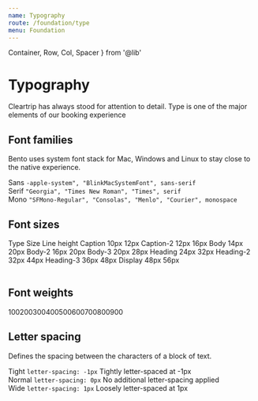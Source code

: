 ```yaml
---
name: Typography
route: /foundation/type
menu: Foundation
---
```



  Container,
  Row,
  Col,
  Spacer
} from '@lib'



# Typography

Cleartrip has always stood for attention to detail. Type is one of the major elements of our booking experience

## Font families
Bento uses system font stack for Mac, Windows and Linux to stay close to the native experience.

<div className="flex pb-20">
<span className="w-10p fs-body-2">Sans</span>
<code>-apple-system", "BlinkMacSystemFont", sans-serif</code>
</div>
<div className="flex pb-20">
<span className="w-10p fs-body-2">Serif</span>
<code>"Georgia", "Times New Roman", "Times", serif</code>
</div>
<div className="flex pb-20">
<span className="w-10p fs-body-2">Mono</span>
<code>"SFMono-Regular", "Consolas", "Menlo", "Courier", monospace</code>
</div>

## Font sizes
<Table>
    <TRow className="flex flex-between p-12 bg-grey-05 c-pointer">
        <TCol className="flex-1 flex flex-start c-grey-50 fw-500">
            Type
        </TCol>
        <TCol className="flex-1 flex flex-start c-grey-50 fw-500">
            Size
        </TCol>
        <TCol className="flex-1 flex flex-start c-grey-50 fw-500">
            Line height
        </TCol>
    </TRow>
    <TRow className="flex flex-between p-12 c-pointer fs-caption">
        <TCol className="flex-1 flex flex-start">
            Caption
        </TCol>
        <TCol className="flex-1 flex flex-start">
            10px
        </TCol>
        <TCol className="flex-1 flex flex-start">
            12px
        </TCol>
    </TRow>
    <TRow className="flex flex-between p-12 c-pointer fs-caption-2">
        <TCol className="flex-1 flex flex-start">
            Caption-2
        </TCol>
        <TCol className="flex-1 flex flex-start">
            12px
        </TCol>
        <TCol className="flex-1 flex flex-start">
            16px
        </TCol>
    </TRow>
    <TRow className="flex flex-between p-12 c-pointer fs-body">
        <TCol className="flex-1 flex flex-start">
            Body
        </TCol>
        <TCol className="flex-1 flex flex-start">
            14px
        </TCol>
        <TCol className="flex-1 flex flex-start">
            20px
        </TCol>
    </TRow>
    <TRow className="flex flex-between p-12 c-pointer fs-body-2">
        <TCol className="flex-1 flex flex-start">
            Body-2
        </TCol>
        <TCol className="flex-1 flex flex-start">
            16px
        </TCol>
        <TCol className="flex-1 flex flex-start">
            20px
        </TCol>
    </TRow>
    <TRow className="flex flex-between p-12 c-pointer fs-body-2">
        <TCol className="flex-1 flex flex-start">
            Body-3
        </TCol>
        <TCol className="flex-1 flex flex-start">
            20px
        </TCol>
        <TCol className="flex-1 flex flex-start">
            28px
        </TCol>
    </TRow>
    <TRow className="flex flex-between p-12 c-pointer fs-heading">
        <TCol className="flex-1 flex flex-start">
            Heading
        </TCol>
        <TCol className="flex-1 flex flex-start">
            24px
        </TCol>
        <TCol className="flex-1 flex flex-start">
            32px
        </TCol>
    </TRow>
    <TRow className="flex flex-between p-12 c-pointer fs-heading-2">
        <TCol className="flex-1 flex flex-start">
            Heading-2
        </TCol>
        <TCol className="flex-1 flex flex-start">
            32px
        </TCol>
        <TCol className="flex-1 flex flex-start">
            44px
        </TCol>
    </TRow>
    <TRow className="flex flex-between p-12 c-pointer fs-heading-3">
        <TCol className="flex-1 flex flex-start">
            Heading-3
        </TCol>
        <TCol className="flex-1 flex flex-start">
            36px
        </TCol>
        <TCol className="flex-1 flex flex-start">
            48px
        </TCol>
    </TRow>
    <TRow className="flex flex-between p-12 c-pointer fs-display">
        <TCol className="flex-1 flex flex-start">
            Display
        </TCol>
        <TCol className="flex-1 flex flex-start">
            48px
        </TCol>
        <TCol className="flex-1 flex flex-start">
            56px
        </TCol>
    </TRow>

</Table>

## Font weights
<div className="flex">
<span className="fs-body-2 fw-100 pr-12">100</span><span className="fs-body-2 fw-200 pr-12">200</span><span className="fs-body-2 fw-300 pr-12">300</span><span className="fs-body-2 fw-400 pr-12">400</span><span className="fs-body-2 fw-500 pr-12">500</span><span className="fs-body-2 fw-600 pr-12">600</span><span className="fs-body-2 fw-700 pr-12">700</span><span className="fs-body-2 fw-800 pr-12">800</span><span className="fs-body-2 fw-900 pr-12">900</span>
</div>

## Letter spacing
Defines the spacing between the characters of a block of text.
<div>
<div className="flex pb-20">
<span className="flex flex-start w-10p fs-body-2 ls-tight">Tight</span>
<code className="flex flex-center w-30p">letter-spacing: -1px</code>
<span className="flex flex-1 flex-start ls-tight fs-body-2 pl-20">Tightly letter-spaced at -1px</span>
</div>
<div className="flex pb-20">
<span className="flex flex-start w-10p fs-body-2 ls-normal">Normal</span>
<code className="flex flex-center w-30p">letter-spacing: 0px</code>
<span className="flex flex-1 flex-start ls-normal fs-body-2 pl-20">No additional letter-spacing applied</span>
</div>
<div className="flex pb-20">
<span className="flex flex-start w-10p fs-body-2 ls-wide">Wide</span>
<code className="flex flex-center w-30p">letter-spacing: 1px</code>
<span className="flex flex-1 flex-start ls-wide fs-body-2 pl-20">Loosely letter-spaced at 1px</span>
</div>
</div>
